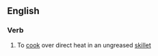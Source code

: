 ==English==

===Verb===
{{en-verb|head=[[pan]]-[[broil]]}}

# {{context|US}} To [[cook]] over direct heat in an ungreased [[skillet]]